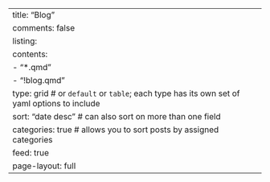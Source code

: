 ---
title: "Blog"
comments: false
listing: 
  contents: 
    - "*.qmd"
    - "!blog.qmd"
  type: grid # or `default` or `table`; each type has its own set of yaml options to include
  sort: "date desc" # can also sort on more than one field
  categories: true # allows you to sort posts by assigned categories 
  feed: true
page-layout: full
---